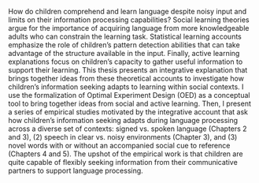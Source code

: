 How do children comprehend and learn language despite noisy input and limits on their information processing capabilities? Social learning theories argue for the importance of acquiring language from more knowledgeable adults who can constrain the learning task. Statistical learning accounts emphasize the role of children's pattern detection abilities that can take advantage of the structure available in the input. Finally, active learning explanations focus on children's capacity to gather useful information to support their learning. This thesis presents an integrative explanation that brings together ideas from these theoretical accounts to investigate how children's information seeking adapts to learning within social contexts. I use the formalization of Optimal Experiment Design (OED) as a conceptual tool to bring together ideas from social and active learning. Then, I present a series of empirical studies motivated by the integrative account that ask how children's information seeking adapts during language processing across a diverse set of contexts: signed vs. spoken language (Chapters 2 and 3), (2) speech in clear vs. noisy environments (Chapter 3), and (3) novel words with or without an accompanied social cue to reference (Chapters 4 and 5). The upshot of the empirical work is that children are quite capable of flexibly seeking information from their communicative partners to support language processing.
